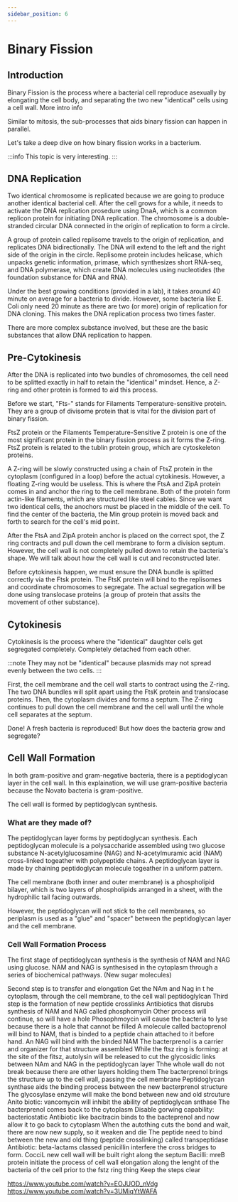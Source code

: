 ```yaml
---
sidebar_position: 6
---
```

# Binary Fission
## Introduction
Binary Fission is the process where a bacterial cell reproduce asexually by elongating the cell body, and separating the two new "identical" cells using a cell wall. More intro info

Similar to mitosis, the sub-processes that aids binary fission can happen in parallel. 

Let's take a deep dive on how binary fission works in a bacterium.

:::info 
This topic is very interesting. 
:::
## DNA Replication
Two identical chromosome is replicated because we are going to produce another identical bacterial cell. After the cell grows for a while, it needs to activate the DNA replication prosedure using DnaA, which is a common replicon protein for initiating DNA replication. The chromosome is a double-stranded circular DNA connected in the origin of replication to form a circle. 

A group of protein called replisome travels to the origin of replication, and replicates DNA bidirectionally. The DNA will extend to the left and the right side of the origin in the circle. Replisome protein includes helicase, which unpacks genetic information, primase, which synthesizes short RNA-seq, and DNA polymerase, which create DNA molecules using nucleotides (the foundation substance for DNA and RNA).  

Under the best growing conditions (provided in a lab), it takes around 40 minute on average for a bacteria to divide. However, some bacteria like E. Coli only need 20 minute as there are two (or more) origin of replication for DNA cloning. This makes the DNA replication process two times faster. 

There are more complex substance involved, but these are the basic substances that allow DNA replication to happen. 

## Pre-Cytokinesis
After the DNA is replicated into two bundles of chromosomes, the cell need to be splitted exactly in half to retain the "identical" mindset. Hence, a Z-ring and other protein is formed to aid this process.

Before we start, "Fts-" stands for Filaments Temperature-sensitive protein. They are a group of divisome protein that is vital for the division part of binary fission.  

FtsZ protein or the Filaments Temperature-Sensitive Z protein is one of the most significant protein in the binary fission process as it forms the Z-ring. FtsZ protein is related to the tublin protein group, which are cytoskeleton proteins. 

A Z-ring will be slowly constructed using a chain of FtsZ protein in the cytoplasm (configured in a loop) before the actual cytokinesis. However, a floating Z-ring would be useless. This is where the FtsA and ZipA protein comes in and anchor the ring to the cell membrane. Both of the protein form actin-like filaments, which are structured like steel cables. Since we want two identical cells, the anochors must be placed in the middle of the cell. To find the center of the bacteria, the Min group protein is moved back and forth to search for the cell's mid point. 

After the FtsA and ZipA protein anchor is placed on the correct spot, the Z ring contracts and pull down the cell membrane to form a division septum. However, the cell wall is not completely pulled down to retain the bacteria's shape. We will talk about how the cell wall is cut and reconstructed later. 

Before cytokinesis happen, we must ensure the DNA bundle is splitted correctly via the Ftsk protein. The FtsK protein will bind to the replisomes and coordinate chromosomes to  segregate. The actual segregation will be done using translocase proteins (a group of protein that assits the movement of other substance). 

## Cytokinesis
Cytokinesis is the process where the "identical" daughter cells get segregated completely. Completely detached from each other. 

:::note
They may not be "identical" because plasmids may not spread evenly between the two cells. 
:::

First, the cell membrane and the cell wall starts to contract using the Z-ring. The two DNA bundles will split apart using the FtsK protein and translocase proteins. Then, the cytoplasm divides and forms a septum. The Z-ring continues to pull down the cell membrane and the cell wall until the whole cell separates at the septum. 

Done! A fresh bacteria is reproduced! But how does the bacteria grow and segregate?

## Cell Wall Formation
In both gram-positive and gram-negative bacteria, there is a peptidoglycan layer in the cell wall. In this explaination, we will use gram-positive bacteria because the Novato bacteria is gram-positive. 

The cell wall is formed by peptidoglycan synthesis. 

### What are they made of?
The peptidoglycan layer forms by peptidoglycan synthesis. Each peptidoglycan molecule is a polysaccharide assembled using two glucose substance N-acetylglucosamine (NAG) and N-acetylmuramic acid (NAM) cross-linked togeather with polypeptide chains. A peptidoglycan layer is made by chaining peptidoglycan molecule togeather in a uniform pattern. 

The cell membrane (both inner and outer membrane) is a phospholipid bilayer, which is two layers of phospholipids arranged in a sheet, with the hydrophilic tail facing outwards. 

However, the peptidoglycan will not stick to the cell membranes, so periplasm is used as a "glue" and "spacer" between the peptidoglycan layer and the cell membrane. 

### Cell Wall Formation Process
The first stage of peptidoglycan synthesis is the synthesis of NAM and NAG using glucose. NAM and NAG is synthesised in the cytoplasm through a series of biochemical pathways. (New sugar molecules)



Second step is to transfer and elongation
Get the NAm and Nag in t he cytoplasm, through the cell membrane, to the cell wall peptidoglylcan
Third step is the formation of new peptide crosslinks
Antibiotics that disrubs synthesis of NAM and NAG called phosphomycin
Other process will continue, so will have a hole
Phosophmoycin will cause the bacteria to lyse because there is a hole that cannot be filled
A molecule called bactoprenol will bind to NAM, that is binded to a peptide chain attached to it before hand.
An NAG will bind with the binded NAM
The bacterprenol is a carrier and organizer for that structure assembled
While the ftsz ring is forming: at the site of the fitsz, autolysin will be released to cut the glycosidic links between NAm and NAG in the peptidoglycan layer
Thhe whole wall do not break because there are other layers holding them
The bacterprenol brings the structure up to the cell wall, passing the cell membrane
Peptidoglycan synthase aids the binding process between the new bacterprenol structure
The glycosylase enzyme will make the bond between new and old strcuture
Anito biotic: vancomycin will inhibit the ability of peptidoglycan snthase
The bacterprenol comes back to the cytoplasm
Disable gorwing capability: bacteriostatic
Antibiotic like bacitracin binds to the bacteprenol and now allow it to go back to cytoplasm 
When the autothing cuts the bond and wait, there are now new supply, so it weaken and die
The peptide need to bind between the new and old thing (peptide crosslinking) called transpeptidase
Antibiotic: beta-lactams classed penicillin interfere the cross bridges to form. 
CocciL new cell wall will be built right along the septum
Bacilli: mreB protein initiate the process of cell wall elongation along the lenght of the bacteria of the cell prior to the fstz ring thing
Keep the steps clear

https://www.youtube.com/watch?v=EOJUOD_nVdg
https://www.youtube.com/watch?v=3UMiqYtWAFA